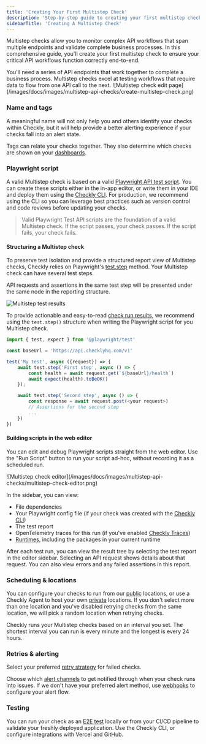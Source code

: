 ```yaml
---
title: 'Creating Your First Multistep Check'
description: 'Step-by-step guide to creating your first multistep check in Checkly for monitoring complex API workflows and business processes.'
sidebarTitle: 'Creating A Multistep Check'
---
```


Multistep checks allow you to monitor complex API workflows that span multiple endpoints and validate complete business processes. In this comprehensive guide, you'll create your first multistep check to ensure your critical API workflows function correctly end-to-end.


<Note>
You'll need a series of API endpoints that work together to complete a business process. Multistep checks excel at testing workflows that require data to flow from one API call to the next.
</Note>

<Frame>
![Multistep check edit page](/images/docs/images/multistep-api-checks/create-multistep-check.png)
</Frame>

### Name and tags

A meaningful name will not only help you and others identify your checks within Checkly, but it will help provide a better alerting experience if your checks fall into an alert state.

Tags can relate your checks together. They also determine which checks are shown on your [dashboards](/dashboards/).

### Playwright script

A valid Multistep check is based on a valid [Playwright API test script](https://playwright.dev/docs/api-testing). You can create these scripts either in the in-app editor, or write them in your IDE and deploy them using the [Checkly CLI](/cli/). For production, we recommend using the CLI so you can leverage best practices such as version control and code reviews before updating your checks.

> Valid Playwright Test API scripts are the foundation of a valid Multistep check. If the script passes, your check passes.
> If the script fails, your check fails.

#### Structuring a Multistep check

To preserve test isolation and provide a structured report view of Multistep checks, Checkly relies on Playwright's [test.step](https://playwright.dev/docs/api/class-test#test-step) method. Your Multistep check can have several test steps.

API requests and assertions in the same test step will be presented under the same node in the reporting structure.

![Multistep test results](/images/docs/images/multistep-api-checks/test-results.jpg)

To provide actionable and easy-to-read [check run results](/monitoring/check-results/#multistep-check-results), we recommend using the `test.step()` structure when writing the Playwright script for you Multistep check.

```ts  {title="my-test.spec.ts"}
import { test, expect } from '@playwright/test'

const baseUrl = 'https://api.checklyhq.com/v1'

test('My test', async ({request}) => {
    await test.step('First step', async () => {
        const health = await request.get(`${baseUrl}/health`)
        await expect(health).toBeOK()
    });

    await test.step('Second step', async () => {
        const response = await request.post(<your request>)
        // Assertions for the second step
        ...
    })
})
```

#### Building scripts in the web editor

You can edit and debug Playwright scripts straight from the web editor. Use the "Run Script" button to run your script ad-hoc, without recording it as a scheduled run. 

<Frame>
![Multistep check editor](/images/docs/images/multistep-api-checks/multistep-check-editor.png)
</Frame>

In the sidebar, you can view:

- File dependencies
- Your Playwright config file (if your check was created with the [Checkly CLI](/cli/))
- The test report
- OpenTelemetry traces for this run (if you've enabled [Checkly Traces](/traces-open-telemetry/))
- [Runtimes](/runtimes/), including the packages in your current runtime

After each test run, you can view the result tree by selecting the test report in the editor sidebar. Selecting an API request shows details about that request. You can also view errors and any failed assertions in this report.

### Scheduling & locations

You can configure your checks to run from our [public](/monitoring/global-locations/) locations, or use a Checkly Agent to host your own [private](/private-locations/) locations. If you don't select more than one location and you've disabled retrying checks from the same location, we will pick a random location when retrying checks.

Checkly runs your Multistep checks based on an interval you set. The shortest interval you can run is every minute and the longest is every 24 hours.

### Retries & alerting

Select your preferred [retry strategy](/alerting-and-retries/retries/) for failed checks.

Choose which [alert channels](/alerting-and-retries/alert-channels/) to get notified through when your check runs into issues. If we don't have your preferred alert method, use [webhooks](/alerting-and-retries/webhooks/) to configure your alert flow.

### Testing

You can run your check as an [E2E test](/testing) locally or from your CI/CD pipeline to validate your freshly deployed application. Use the Checkly CLI, or configure integrations with Vercel and GitHub.

